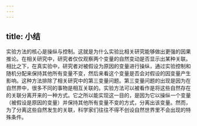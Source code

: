 ```yaml
---
---
---
```

title: 小结
---




实验方法的核心是操纵与控制。这就是为什么实验比相关研究能够做出更强的因果推论。在相关研究中，研究者仅仅观察两个变量的自然变动是否显示出某种关联。相比之下，在真实验中，研究者对被假设为原因的变量进行操纵，通过实验控制和随机分配来保持其他所有变量不变，然后来看这个变量是否会对假设的因变量产生影响。这种方法排除了相关研究中的第三变量问题。第三变量问题的出现是因为在自然界中，很多不同的事物是相互关联的。实验方法可以被看作是将这些自然存在的关联分离开来的一种方式。它之所以能实现这一目的，是因为它以操纵一个变量（被假设是原因的变量）并保持其他所有变量不变的方式，分离出该变量。然而，为了分离这些自然发生的关联，科学家们往往不得不创设自然世界里不会出现的特殊条件。
